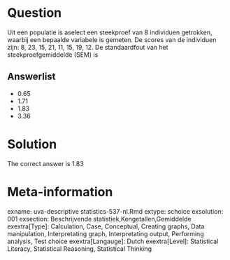 Question
========

Uit een populatie is aselect een steekproef van 8 individuen getrokken, waarbij een bepaalde variabele is gemeten. De scores van de individuen zijn: 8, 23, 15, 21, 11, 15, 19, 12. De standaardfout van het steekproefgemiddelde (SEM) is 

Answerlist
----------
* 0.65
* 1.71
* 1.83
* 3.36

Solution
========

The correct answer is  1.83 

Meta-information
================
exname: uva-descriptive statistics-537-nl.Rmd 
extype: schoice 
exsolution: 001 
exsection: Beschrijvende statistiek,Kengetallen,Gemiddelde 
exextra[Type]: Calculation, Case, Conceptual, Creating graphs, Data manipulation, Interpretating graph, Interpretating output, Performing analysis, Test choice 
exextra[Langauge]: Dutch 
exextra[Level]: Statistical Literacy, Statistical Reasoning, Statistical Thinking 
